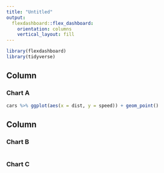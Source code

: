 ```yaml
---
title: "Untitled"
output: 
  flexdashboard::flex_dashboard:
    orientation: columns
    vertical_layout: fill
---
```


```r
library(flexdashboard)
library(tidyverse)
```

Column {data-width=650}
-----------------------------------------------------------------------

### Chart A

```r
cars %>% ggplot(aes(x = dist, y = speed)) + geom_point()

```

Column {data-width=350}
-----------------------------------------------------------------------

### Chart B

```r

```

### Chart C

```r

```

